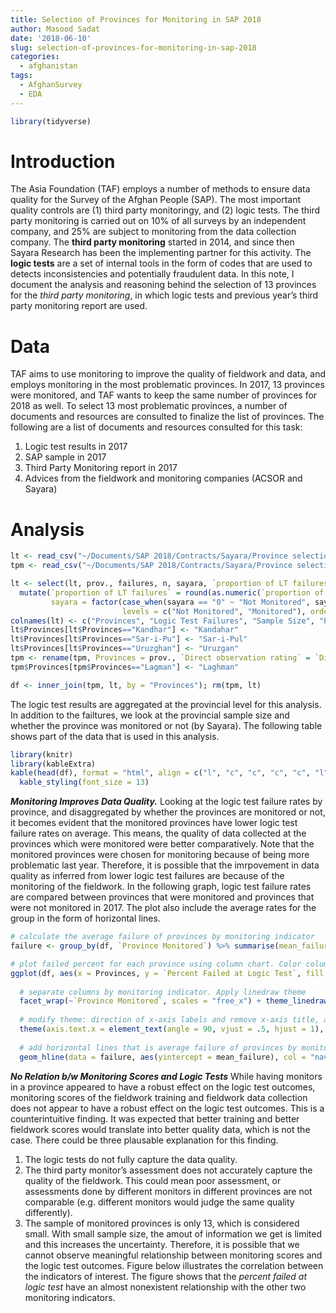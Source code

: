 ```yaml
---
title: Selection of Provinces for Monitoring in SAP 2018
author: Masood Sadat
date: '2018-06-10'
slug: selection-of-provinces-for-monitoring-in-sap-2018
categories:
  - afghanistan
tags:
  - AfghanSurvey
  - EDA
---
```


```r
library(tidyverse)
```

# Introduction

The Asia Foundation (TAF) employs a number of methods to ensure data quality for the Survey of the Afghan People (SAP). The most important quality controls are (1) third party monitoringy, and (2) logic tests. The third party monitoring is carried out on 10% of all surveys by an independent company, and 25% are subject to monitoring from the data collection company. The **third party monitoring** started in 2014, and since then Sayara Research has been the implementing partner for this activity. The **logic tests** are a set of internal tools in the form of codes that are used to detects inconsistencies and potentially fraudulent data. In this note, I document the analysis and reasoning behind the selection of 13 provinces for the _third party monitoring_, in which logic tests and previous year's third party monitoring report are used.

# Data

TAF aims to use monitoring to improve the quality of fieldwork and data, and employs monitoring in the most problematic provinces. In 2017, 13 provinces were monitored, and TAF wants to keep the same number of provinces for 2018 as well. To select 13 most problematic provinces, a number of documents and resources are consulted to finalize the list of provinces. The following are a list of documents and resources consulted for this task:

1. Logic test results in 2017
2. SAP sample in 2017
3. Third Party Monitoring report in 2017
4. Advices from the fieldwork and monitoring companies (ACSOR and Sayara)

# Analysis

```r
lt <- read_csv("~/Documents/SAP 2018/Contracts/Sayara/Province selection based on SAP 2017/SAP 2017 LT report by province.csv", skip = 2)
tpm <- read_csv("~/Documents/SAP 2018/Contracts/Sayara/Province selection based on SAP 2017/sayara scores.csv")

lt <- select(lt, prov., failures, n, sayara, `proportion of LT failures`) %>%
  mutate(`proportion of LT failures` = round(as.numeric(`proportion of LT failures`)*100, 2),
         sayara = factor(case_when(sayara == "0" ~ "Not Monitored", sayara == "1" ~ "Monitored"),
                         levels = c("Not Monitored", "Monitored"), ordered = TRUE))
colnames(lt) <- c("Provinces", "Logic Test Failures", "Sample Size", "Province Monitored", "Percent Failed at Logic Test")
lt$Provinces[lt$Provinces=="Kandhar"] <- "Kandahar"
lt$Provinces[lt$Provinces=="Sar-i-Pu"] <- "Sar-i-Pul"
lt$Provinces[lt$Provinces=="Uruzghan"] <- "Uruzgan"
tpm <- rename(tpm, Provinces = prov., `Direct observation rating` = `Direct observation`)
tpm$Provinces[tpm$Provinces=="Lagman"] <- "Laghman"

df <- inner_join(tpm, lt, by = "Provinces"); rm(tpm, lt)
```

The logic test results are aggregated at the provincial level for this analysis. In addition to the failtures, we look at the provincial sample size and whether the province was monitored or not (by Sayara). The following table shows part of the data that is used in this analysis.

```r
library(knitr)
library(kableExtra)
kable(head(df), format = "html", align = c("l", "c", "c", "c", "c", "l", "c")) %>% 
  kable_styling(font_size = 13)
```

_**Monitoring Improves Data Quality.**_ Looking at the logic test failure rates by province, and disaggregated by whether the provinces are monitored or not, it becomes evident that the monitored provinces have lower logic test failure rates on average. This means, the quality of data collected at the provinces which were monitored were better comparatively. Note that the monitored provinces were chosen for monitoring because of being more problematic last year. Therefore, it is possible that the imrpovement in data quality as inferred from lower logic test failures are because of the monitoring of the fieldwork. In the following graph, logic test failure rates are compared between provinces that were monitored and provinces that were not monitored in 2017. The plot also include the average rates for the group in the form of horizontal lines.

```r
# calculate the average failure of provinces by monitoring indicator
failure <- group_by(df, `Province Monitored`) %>% summarise(mean_failure = mean(`Percent Failed at Logic Test`))

# plot failed percent for each province using column chart. Color columns by monitoring indicator
ggplot(df, aes(x = Provinces, y = `Percent Failed at Logic Test`, fill = `Province Monitored`)) + geom_col() + 
  
  # separate columns by monitoring indicator. Apply linedraw theme
  facet_wrap(~`Province Monitored`, scales = "free_x") + theme_linedraw() + 
  
  # modify theme: direction of x-axis labels and remove x-axis title, and remove legend
  theme(axis.text.x = element_text(angle = 90, vjust = .5, hjust = 1), legend.position = "none") + labs(x = "") + 
  
  # add horizontal lines that is average failure of provinces by monitoring indicator
  geom_hline(data = failure, aes(yintercept = mean_failure), col = "navy")
```

_**No Relation b/w Monitoring Scores and Logic Tests**_ While having monitors in a province appeared to have a robust effect on the logic test outcomes, monitoring scores of the fieldwork training and fieldwork data collection does not appear to have a robust effect on the logic test outcomes. This is a counterintuitive finding. It was expected that better training and better fieldwork scores would translate into better quality data, which is not the case. There could be three plausable explanation for this finding. 

1. The logic tests do not fully capture the data quality. 
2. The third party monitor's assessment does not accurately capture the quality of the fieldwork. This could mean poor assessment, or assessments done by different monitors in different provinces are not comparable (e.g. different monitors would judge the same quality differently).
3. The sample of monitored provinces is only 13, which is considered small. With small sample size, the amout of information we get is limited and this increases the uncertainty. Therefore, it is possible that we cannot observe meaningful relationship between monitoring scores and the logic test outcomes. Figure below illustrates the correlation between the indicators of interest. The figure shows that the _percent failed at logic test_ have an almost nonexistent relationship with the other two monitoring indicators.


